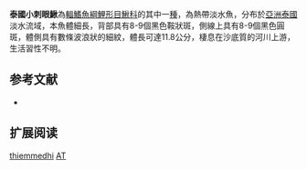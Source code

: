 {{Speciesbox 
| genus = Acantopsis
| species = thiemmedhi
| status = DD
| status_system = IUCN3.1
| authority = [[Sontirat|Sontirat]], 1999
| synonyms = 
}}
'''泰國小刺眼鰍'''為[[輻鰭魚綱|輻鰭魚綱]][[鯉形目|鯉形目]][[鰍科|鰍科]]的其中一[[種|種]]，為熱帶淡水魚，分布於[[亞洲|亞洲]][[泰國|泰國]]淡水流域，本魚體細長，背部具有8-9個黑色鞍狀斑，側線上具有8-9個黑色圓斑，體側具有數條波浪狀的細紋，體長可達11.8公分，棲息在沙底質的河川上游，生活習性不明。
==参考文献==
{{refbegin}}
*{{FishBase_species|genus=Acantopsis|species=thiemmedhi |year=2014|month=2}}
{{refend}}

== 扩展阅读 ==
{{refbegin}}
{{wikispecies-inline|Acantopsis thiemmedhi|泰國小刺眼鰍}}
{{refend}}
{{Taxonbar|from=Q5910114}}

[[Category:小刺眼鰍屬|thiemmedhi]]
[[Category:IUCN红色名录数据缺乏物种|AT]]


{{魚類小作品}}